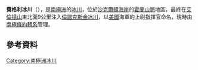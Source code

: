 {{coord|83|24|S|167|25|E|source:GNIS|display=title}}

'''費格利冰川'''（{{lang-en|Fegley Glacier}}），是[[南極洲|南極洲]]的[[冰川|冰川]]，位於[[沙克爾頓海岸|沙克爾頓海岸]]的[[霍蘭山脈|霍蘭山脈]]地區，最終在[[艾倫揚山|艾倫揚山]]東北面9公里注入[[倫諾克斯金冰川|倫諾克斯金冰川]]，以[[美國|美國]]海軍的上尉指揮官命名，現時由[[南極條約體系|南極條約體系]]管理。

==參考資料==
{{cite gnis | type = antarid | id = 4811| name = Fegley Glacier | accessdate = 2012-03-19}}

{{DEFAULTSORT:Fegley Glacier}}
[[Category:南極洲冰川|Category:南極洲冰川]]


{{ShackletonCoast-geo-stub}}